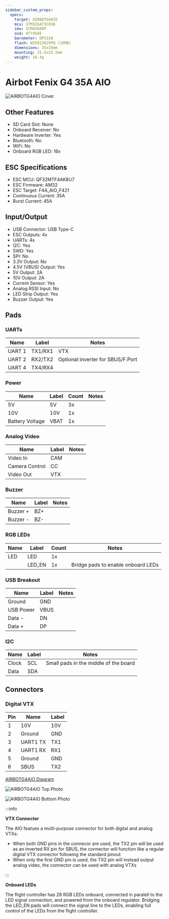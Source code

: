 ```yaml
---
sidebar_custom_props:
  specs:
    target: AIRBOTG4AIO
    mcu: STM32G473CEU6
    imu: ICM42688P
    osd: AT7456E
    barometer: DPS310
    flash: W25Q128JVPQ (16MB)
    dimensions: 35x35mm
    mounting: 25.5x25.5mm
    weight: 10.4g
---
```



# Airbot Fenix G4 35A AIO

<Tabs>

<TabItem value="specifications" label="Specifications" default>

<SpecGrid>

![AIRBOTG4AIO Cover](./AIRBOTG4AIO-images/AIRBOTG4AIO-cover.png)

</SpecGrid>

## Other Features

- SD Card Slot: None
- Onboard Receiver: No
- Hardware Inverter: Yes
- Bluetooth: No
- WiFi: No
- Onboard RGB LED: 16x

## ESC Specifications

- ESC MCU: QF32MTF4AK8U7
- ESC Firmware: AM32
- ESC Target: F4A_AIO_F421
- Continuous Current: 35A
- Burst Current: 45A

## Input/Output

- USB Connector: USB Type-C
- ESC Outputs: 4x
- UARTs: 4x
- I2C: Yes
- SWD: Yes
- SPI: No
- 3.3V Output: No
- 4.5V (VBUS) Output: Yes
- 5V Output: 2A
- 10V Output: 2A
- Current Sensor: Yes
- Analog RSSI Input: No
- LED Strip Output: Yes
- Buzzer Output: Yes

## Pads

### UARTs

| Name   | Label   | Notes                             |
| ------ | ------- | --------------------------------- |
| UART 1 | TX1/RX1 | VTX                               |
| UART 2 | RX2/TX2 | Optional inverter for SBUS/F.Port |
| UART 4 | TX4/RX4 |                                   |

### Power

| Name            | Label | Count | Notes |
| --------------- | ----- | ----- | ----- |
| 5V              | 5V    | 3x    |       |
| 10V             | 10V   | 1x    |       |
| Battery Voltage | VBAT  | 1x    |       |

### Analog Video

| Name           | Label | Notes |
| -------------- | ----- | ----- |
| Video In       | CAM   |       |
| Camera Control | CC    |       |
| Video Out      | VTX   |       |

### Buzzer

| Name     | Label | Notes |
| -------- | ----- | ----- |
| Buzzer + | BZ+   |       |
| Buzzer - | BZ-   |       |

### RGB LEDs

| Name | Label  | Count | Notes                              |
| ---- | ------ | ----- | ---------------------------------- |
| LED  | LED    | 1x    |                                    |
|      | LED_EN | 1x    | Bridge pads to enable onboard LEDs |

### USB Breakout

| Name      | Label | Notes |
| --------- | ----- | ----- |
| Ground    | GND   |       |
| USB Power | VBUS  |       |
| Data -    | DN    |       |
| Data +    | DP    |       |

### I2C

| Name  | Label | Notes                                 |
| ----- | ----- | ------------------------------------- |
| Clock | SCL   | Small pads in the middle of the board |
| Data  | SDA   |                                       |

## Connectors

### Digital VTX

| Pin | Name     | Label |
| --- | -------- | ----- |
| 1   | 10V      | 10V   |
| 2   | Ground   | GND   |
| 3   | UART1 TX | TX1   |
| 4   | UART1 RX | RX1   |
| 5   | Ground   | GND   |
| 6   | SBUS     | TX2   |

</TabItem>

<TabItem value="wiring" label="Wiring Diagrams">

[AIRBOTG4AIO Diagram](./AIRBOTG4AIO-images/AIRBOTG4AIO-diagram.pdf)

</TabItem>

<TabItem value="photos" label="Photos">

![AIRBOTG4AIO Top Photo](./AIRBOTG4AIO-images/AIRBOTG4AIO-top.png)

![AIRBOTG4AIO Bottom Photo](./AIRBOTG4AIO-images/AIRBOTG4AIO-bottom.png)

</TabItem>

<TabItem value="notes" label="Notes">

:::info

**VTX Connector**

The AIO featues a multi-purpose connector for both digital and analog VTXs:

- When both GND pins in the connecor are used, the TX2 pin will be used as an inverted RX pin for SBUS, the connector will function like a regular digital VTX connector following the standard pinout
- When only the first GND pin is used, the TX2 pin will instead output analog video, the connector can be used with analog VTXs

:::

**Onboard LEDs**

The flight controller has 28 RGB LEDs onboard, connected in paralell to the LED signal connection, and powered from the onboard regulator. Bridging the LED_EN pads will connect the signal line to the LEDs, enabling full control of the LEDs from the flight controller.

</TabItem>
	
</Tabs>
